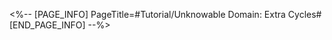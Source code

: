 <%-- [PAGE_INFO]
PageTitle=#Tutorial/Unknowable Domain: Extra Cycles#
[END_PAGE_INFO] --%>
{{Tutorial
|sort      = 933001
|title     = Unknowable Domain: Extra Cycles
|subtitle  = 
|type      = Simulated Universe
|about     = 
|image1    = Tutorial Unknowable Domain Extra Cycles 1.png{{subst:void|<!--$UPLOAD:<<SpriteOutput/TutorialPic/TutorialPage_933001.png>-<Tutorial Unknowable Domain Extra Cycles 1.png>-<Tutorial Files>>-->}}
|text1     = In {{Color|h|nobold=1|Simulated Universe: Unknowable Domain}}, every battle has a standard number of Cycles. When the battle exceeds the standard Cycles, it will consume {{Color|h|nobold=1|extra Cycles}}.
|image2    = Tutorial Unknowable Domain Extra Cycles 2.png{{subst:void|<!--$UPLOAD:<<SpriteOutput/TutorialPic/TutorialPage_933002.png>-<Tutorial Unknowable Domain Extra Cycles 2.png>-<Tutorial Files>>-->}}
|text2     = Every round of exploration has a certain number of extra Cycles. When all extra Cycles are used up, the enemy will enter a Berserk state and greatly increase their ATK.
|image3    = Tutorial Unknowable Domain Extra Cycles 3.png{{subst:void|<!--$UPLOAD:<<SpriteOutput/TutorialPic/TutorialPage_933003.png>-<Tutorial Unknowable Domain Extra Cycles 3.png>-<Tutorial Files>>-->}}
|text3     = If you enter a battle when extra Cycles are at 0, then the enemy will enter a Berserk state at the end of the standard Cycle for this battle.
}}